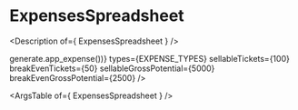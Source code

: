 

<Meta title="Spreadsheets/ExpensesSpreadsheet" />

# ExpensesSpreadsheet

<Description of={ ExpensesSpreadsheet } />

<Canvas>
  <Story name="ExpensesSpreadsheet">
    <div
      style={{
        height: '50vh',
      }}
    >
      <ExpensesSpreadsheet
        data={listOf(3, () => generate.app_expense())}
        types={EXPENSE_TYPES}
        sellableTickets={100}
        breakEvenTickets={50}
        sellableGrossPotential={5000}
        breakEvenGrossPotential={2500}
      />
    </div>
  </Story>
</Canvas>

<ArgsTable of={ ExpensesSpreadsheet } />
